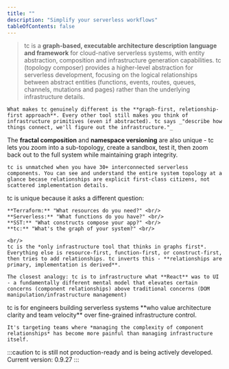 ```yaml
---
title: ""
description: "Simplify your serverless workflows"
tableOfContents: false
---
```




> tc is a **graph-based, executable architecture description language and framework** for cloud-native serverless systems, with entity abstraction, composition and infrastructure generation capabilities. tc (topology composer) provides a higher-level abstraction for serverless development, focusing on the logical relationships between abstract entities (functions, events, routes, queues, channels, mutations and pages) rather than the underlying infrastructure details.

<Card title="Unique Value Proposition">

	What makes tc genuinely different is the **graph-first, reletionship-first approach**. Every other tool still makes you think of infrastructure primitives (even if abstracted). tc says _"describe how things connect, we'll figure out the infrastructure."_

  The **fractal composition** and **namespace versioning** are also unique - tc lets you zoom into a sub-topology, create a sandbox, test it, then zoom back out to the full system while maintaining graph integrity.

	tc is unmatched when you have 30+ interconnected serverless components. You can see and understand the entire system topology at a glance becase relationships are explicit first-class citizens, not scattered implementation details.
</Card>


<Card title="Aha! Moment">
	tc is unique because it asks a different question:
	<br/>

	**Terraform:** "What resources do you need?" <br/>
	**Serverless:** "What functions do you have?" <br/>
	**SST:** "What constructs compose your app?" <br/>
	**tc:** "What's the graph of your system?" <br/>

	<br/>
	tc is the *only infrastructure tool that thinks in graphs first*. Everything else is resource-first, function-first, or construct-first, then tries to add relationships. tc inverts this - **relationships are primary, implementation is derived**.

	The closest analogy: tc is to infrastructure what **React** was to UI - a fundamentally different mental model that elevates certain concerns (component relationships) above traditional concerns (DOM manipulation/infrastructure management)

</Card>

<Card title="Who is it for?">
    tc is for engineers building serverless systems **who value architecture clarity and team velocity** over fine-grained infrastructure control.

	It's targeting teams where *managing the complexity of component relationships* has become more painful than managing infrastructure itself.

</Card>

:::caution
tc is still not production-ready and is being actively developed. Current version: 0.9.27
:::
